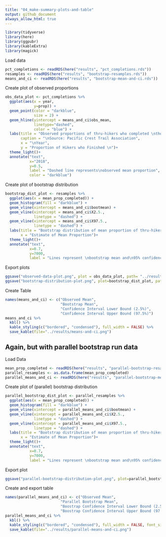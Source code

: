 ```yaml
---
title: "04_make-summary-plots-and-table"
output: github_document
always_allow_html: true
---
```


```r
library(tidyverse)
library(here)
library(ggpubr)
library(kableExtra)
library(magick)
```

Load data
```r
pct_completions <- readRDS(here("results", "pct_completions.rds"))
resamples <- readRDS(here("results", "bootstrap-resamples.rds"))
means_and_ci <- readRDS(here("results", "bootstrap-mean-and-ci.rds"))
```

Create plot of observed proportions
```r
obs_data_plot <- pct_completions %>% 
  ggplot(aes(x = year, 
             y=prop)) +
  geom_point(color = "darkblue", 
             size = 2) +
  geom_hline(yintercept = means_and_ci$obs_mean, 
             linetype="dashed", 
             color = "blue") +
  labs(title = "Observed proportions of thru-hikers who completed \nthe Pacific Crest Trail each year",
       caption = "\nSource: Pacific Crest Trail Association",
       x = "\nYear",
       y = "Proportion of Hikers who Finished \n")+
  theme_light()+
  annotate("text", 
           x="2018",
           y=0.5, 
           label = "Dashed line represents\nobserved mean proportion", 
           color = "darkblue")
```

Create plot of bootstrap distribution
```r
bootstrap_dist_plot <- resamples %>% 
  ggplot(aes(x = mean_prop_completed)) +
  geom_histogram(fill = "darkblue") +
  geom_vline(xintercept = means_and_ci$bootmean) +
  geom_vline(xintercept = means_and_ci$X2.5., 
             linetype = "dashed") +
  geom_vline(xintercept = means_and_ci$X97.5., 
             linetype = "dashed") +
  labs(title = "Bootstrap distribution of mean proportion of thru-hikers to \nfinish the Pacific Crest Trail 2013-2019",
       x = "Estimate of Mean Proportion")+
  theme_light()+
  annotate("text", 
           x=0.7, 
           y=7000, 
           label = "Lines represent \nbootstrap mean and\n95% confidence interval")
```

Export plots
```r
ggsave("observed-data-plot.png", plot = obs_data_plot, path= "../results")
ggsave("bootstrap-distribution-plot.png", plot=bootstrap_dist_plot, path="../results")
```

Create Table
```r
names(means_and_ci) <- c("Observed Mean", 
                         "Bootstrap Mean", 
                         "Confidence Interval Lower Bound (2.5%)",
                         "Confidence Interval Upper Bound (97.5%)")
means_and_ci %>%
  kbl() %>%
  kable_styling(c("bordered", "condensed"), full_width = FALSE) %>%
  save_kable(file="../results/means-and-ci.png")
```

## Again, but with parallel bootstrap run data

Load Data
```r
mean_prop_completed <- readRDS(here("results", "parallel-bootstrap-resamples.rds"))
parallel_resamples <- as.data.frame(mean_prop_completed)
parallel_means_and_ci <- readRDS(here("results", "parallel-bootstrap-mean-and-ci.rds"))
```

Create plot of (parallel) bootstrap distribution
```r
parallel_bootstrap_dist_plot <- parallel_resamples %>% 
  ggplot(aes(x = mean_prop_completed)) +
  geom_histogram(fill = "darkblue") +
  geom_vline(xintercept = parallel_means_and_ci$bootmean) +
  geom_vline(xintercept = parallel_means_and_ci$X2.5., 
             linetype = "dashed") +
  geom_vline(xintercept = parallel_means_and_ci$X97.5., 
             linetype = "dashed") +
  labs(title = "Bootstrap distribution of mean proportion of thru-hikers to \nfinish the Pacific Crest Trail 2013-2019",
       x = "Estimate of Mean Proportion")+
  theme_light()+
  annotate("text", 
           x=0.7, 
           y=7000, 
           label = "Lines represent \nbootstrap mean and\n95% confidence interval")
```

Export plot
```r
ggsave("parallel-bootstrap-distribution-plot.png", plot=parallel_bootstrap_dist_plot, path="../results")
```

Create and export table
```r
names(parallel_means_and_ci) <- c("Observed Mean", 
                         "Parallel Bootstrap Mean", 
                         "Boostrap Confidence Interval Lower Bound (2.5%)",
                         "Boostrap Confidence Interval Upper Bound (97.5%)")
parallel_means_and_ci %>%
  kbl() %>%
  kable_styling(c("bordered", "condensed"), full_width = FALSE, font_size = 12) %>%
  save_kable(file="../results/parallel-means-and-ci.png")
```
